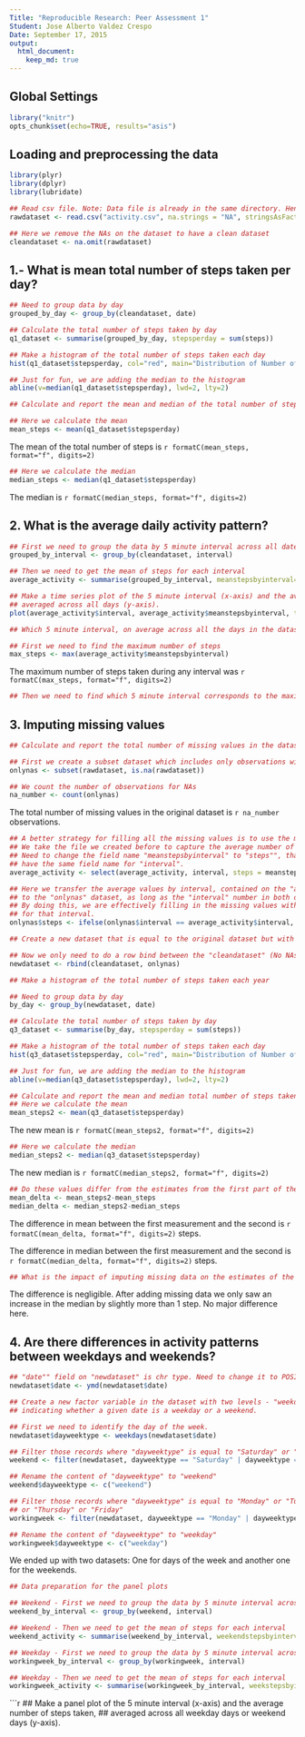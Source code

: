 ```yaml
---
Title: "Reproducible Research: Peer Assessment 1"
Student: Jose Alberto Valdez Crespo
Date: September 17, 2015
output: 
  html_document:
    keep_md: true
---
```

## Global Settings
```r
library("knitr")
opts_chunk$set(echo=TRUE, results="asis")
```


## Loading and preprocessing the data
```r
library(plyr)
library(dplyr)
library(lubridate)
```

```r
## Read csv file. Note: Data file is already in the same directory. Hence, no need to define path.
rawdataset <- read.csv("activity.csv", na.strings = "NA", stringsAsFactors = FALSE)

## Here we remove the NAs on the dataset to have a clean dataset
cleandataset <- na.omit(rawdataset)
```


## 1.- What is mean total number of steps taken per day?
```r
## Need to group data by day
grouped_by_day <- group_by(cleandataset, date)

## Calculate the total number of steps taken by day
q1_dataset <- summarise(grouped_by_day, stepsperday = sum(steps))

## Make a histogram of the total number of steps taken each day
hist(q1_dataset$stepsperday, col="red", main="Distribution of Number of Steps Taken by Day", xlab = "Number of Steps", ylab = "Frequency", ylim = c(0,30))

## Just for fun, we are adding the median to the histogram
abline(v=median(q1_dataset$stepsperday), lwd=2, lty=2)
```

```r
## Calculate and report the mean and median of the total number of steps taken per day

## Here we calculate the mean
mean_steps <- mean(q1_dataset$stepsperday)
```
The mean of the total number of steps is `r formatC(mean_steps, format="f", digits=2)`

```r
## Here we calculate the median
median_steps <- median(q1_dataset$stepsperday)
```

The median is `r formatC(median_steps, format="f", digits=2)`

## 2. What is the average daily activity pattern?
```r
## First we need to group the data by 5 minute interval across all dates
grouped_by_interval <- group_by(cleandataset, interval)

## Then we need to get the mean of steps for each interval
average_activity <- summarise(grouped_by_interval, meanstepsbyinterval=mean(steps))

## Make a time series plot of the 5 minute interval (x-axis) and the average number of steps taken,
## averaged across all days (y-axis).
plot(average_activity$interval, average_activity$meanstepsbyinterval, type = "l", col="red", xlab = "5 Minute Intervals", ylab = "Average Number of Steps", xlim= c(0, 2500), ylim=c(0,210), main = "Average Daily Activity Pattern")
```

```r
## Which 5 minute interval, on average across all the days in the dataset, contains the maximum number of steps?

## First we need to find the maximum number of steps
max_steps <- max(average_activity$meanstepsbyinterval)
```
The maximum number of steps taken during any interval was `r formatC(max_steps, format="f", digits=2)`

```r
## Then we need to find which 5 minute interval corresponds to the maximum number of steps

```


## 3. Imputing missing values
```r
## Calculate and report the total number of missing values in the dataset

## First we create a subset dataset which includes only observations with NAs values
onlynas <- subset(rawdataset, is.na(rawdataset))

## We count the number of observations for NAs
na_number <- count(onlynas)
```
The total number of missing values in the original dataset is `r na_number` observations.

```r
## A better strategy for filling all the missing values is to use the mean of the 5 minute interval
## We take the file we created before to capture the average number of steps by interval.
## Need to change the field name "meanstepsbyinterval" to "steps"", that way both datasets will 
## have the same field name for "interval".
average_activity <- select(average_activity, interval, steps = meanstepsbyinterval)

## Here we transfer the average values by interval, contained on the "average_activity" dataset
## to the "onlynas" dataset, as long as the "interval" number in both datasets matches.
## By doing this, we are effectively filling in the missing values with the mean across all dates
## for that interval.
onlynas$steps <- ifelse(onlynas$interval == average_activity$interval, average_activity$steps)

## Create a new dataset that is equal to the original dataset but with the missing data filled.

## Now we only need to do a row bind between the "cleandataset" (No NAs), with this updated dataset
newdataset <- rbind(cleandataset, onlynas)

## Make a histogram of the total number of steps taken each year

## Need to group data by day
by_day <- group_by(newdataset, date)

## Calculate the total number of steps taken by day
q3_dataset <- summarise(by_day, stepsperday = sum(steps))

## Make a histogram of the total number of steps taken each day
hist(q3_dataset$stepsperday, col="red", main="Distribution of Number of Steps Taken by Day", xlab = "Number of Steps", ylab = "Frequency", ylim = c(0,40))

## Just for fun, we are adding the median to the histogram
abline(v=median(q3_dataset$stepsperday), lwd=2, lty=2)
```

```r
## Calculate and report the mean and median total number of steps taken per day.
## Here we calculate the mean
mean_steps2 <- mean(q3_dataset$stepsperday)
```
The new mean is `r formatC(mean_steps2, format="f", digits=2)`

```r
## Here we calculate the median
median_steps2 <- median(q3_dataset$stepsperday)
```
The new median is `r formatC(median_steps2, format="f", digits=2)`

```r
## Do these values differ from the estimates from the first part of the assignment?
mean_delta <- mean_steps2-mean_steps
median_delta <- median_steps2-median_steps
```
The difference in mean between the first measurement and the second is `r formatC(mean_delta, format="f", digits=2)` steps.

The difference in median between the first measurement and the second is `r formatC(median_delta, format="f", digits=2)` steps.

```r
## What is the impact of imputing missing data on the estimates of the total daily number of steps?
```
The difference is negligible. After adding missing data we only saw an increase in the median by slightly more than 1 step. No major difference here.

## 4. Are there differences in activity patterns between weekdays and weekends?
```r
## "date"" field on "newdataset" is chr type. Need to change it to POSIXct type
newdataset$date <- ymd(newdataset$date)

## Create a new factor variable in the dataset with two levels - "weekday" and "weekend",
## indicating whether a given date is a weekday or a weekend.

## First we need to identify the day of the week.
newdataset$dayweektype <- weekdays(newdataset$date)

## Filter those records where "dayweektype" is equal to "Saturday" or "Sunday"
weekend <- filter(newdataset, dayweektype == "Saturday" | dayweektype == "Sunday")

## Rename the content of "dayweektype" to "weekend"
weekend$dayweektype <- c("weekend")

## Filter those records where "dayweektype" is equal to "Monday" or "Tuesday" or "Wednesday" 
## or "Thursday" or "Friday"
workingweek <- filter(newdataset, dayweektype == "Monday" | dayweektype == "Tuesday" | dayweektype == "Wednesday" | dayweektype == "Thursday" | dayweektype == "Friday")

## Rename the content of "dayweektype" to "weekday"
workingweek$dayweektype <- c("weekday")
```
We ended up with two datasets: One for days of the week and another one for the weekends.

```r
## Data preparation for the panel plots

## Weekend - First we need to group the data by 5 minute interval across all dates
weekend_by_interval <- group_by(weekend, interval)

## Weekend - Then we need to get the mean of steps for each interval
weekend_activity <- summarise(weekend_by_interval, weekendstepsbyinterval=mean(steps))

## Weekday - First we need to group the data by 5 minute interval across all dates
workingweek_by_interval <- group_by(workingweek, interval)

## Weekday - Then we need to get the mean of steps for each interval
workingweek_activity <- summarise(workingweek_by_interval, weekstepsbyinterval=mean(steps))
```

```r
## Make a panel plot of the 5 minute interval (x-axis) and the average number of steps taken,
## averaged across all weekday days or weekend days (y-axis).



